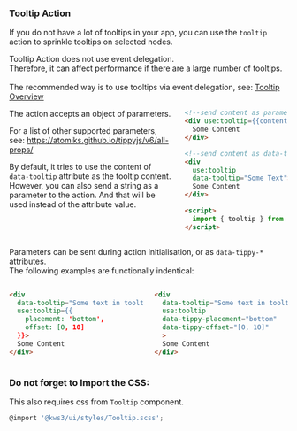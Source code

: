 

<Version />

<Meta
  title="Helpers/Tooltips/3. Tooltip Action"
/>

### Tooltip Action
If you do not have a lot of tooltips in your app, you can use the `tooltip` action to sprinkle tooltips on selected nodes.

<div class="notification is-warning">
Tooltip Action does not use event delegation. <br/>Therefore, it can affect performance if there are a large number of tooltips.<br/><br/>
The recommended way is to use tooltips via event delegation, see: <a href="/docs/helpers-tooltips-1-overview--page">Tooltip Overview</a>
</div>



<div class="columns">
  <div class="column">

The action accepts an object of parameters.  

For a list of other supported parameters, see:  https://atomiks.github.io/tippyjs/v6/all-props/

By default, it tries to use the content of `data-tooltip` attribute as the tooltip content.  
However, you can also send a string as a parameter to the action.
And that will be used instead of the attribute value.

  </div>
  <div class="column">

```html
<!--send content as parameter-->
<div use:tooltip={{content: "Some Text"}}>
  Some Content
</div>

<!--send content as data-tooltip attribute-->
<div 
  use:tooltip
  data-tooltip="Some Text">
  Some Content
</div>

<script>
  import { tooltip } from '@kws3/ui'; //notice lowercase import name
</script>
```

  </div>
</div>

Parameters can be sent during action initialisation, or as `data-tippy-*` attributes.  
The following examples are functionally indentical:

<div class="columns">
  <div class="column">

```html
<div 
  data-tooltip="Some text in tooltip"
  use:tooltip={{
    placement: 'bottom',
    offset: [0, 10]
  }}>
  Some Content
</div>
```

  </div>
  <div class="column">

```html
<div 
  data-tooltip="Some text in tooltip"
  use:tooltip
  data-tippy-placement="bottom"
  data-tippy-offset="[0, 10]"
  >
  Some Content
</div>
```

  </div>
</div>

### Do not forget to Import the CSS:
This also requires css from `Tooltip` component.

```js
@import '@kws3/ui/styles/Tooltip.scss';
```
